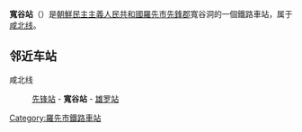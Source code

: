 {{朝鮮半島車站資訊
|公司色 = blue
|文字色 = 
|站名 = 寬谷站
|圖片 = 
|pxl = 
|圖片說明 =
|前一站 = [[先鋒站_(羅先市)|先锋]]
|前一站距離 = 6.2
|後一站距離 = 6.1
|後一站 = [[雄罗站|雄罗]]
|所屬路線 = [[咸北线|咸北线]]
|距離 = 316.1
|起點站 = [[青岩站|青岩]]
|諺文 = 관곡역
|朝鮮漢字 = 寬谷驛
|文觀部式 = Gwan'gok-yeok
|馬-賴式 = Kwan'gok-yŏk
|副站名 = 
|車站編號 = 
|停站路線數 = 
|所屬公司 = [[朝鮮民主主義人民共和國铁道省|朝鮮民主主義人民共和國铁道省]]
|所在地 =[[罗先特别市|罗先特别市]][[先鋒郡|先鋒郡]]寬谷洞
|車站構造 = 地面车站
|月台配置 = 
|啟用年月日 =
|廢站年月日 = 
|上下車人次 = 
|統計年度 = 
|轉車 = 
|備註 = 
|全寬備註 = 
}}

'''寬谷站'''（{{lang-ko|관곡역}}）是[[朝鮮民主主義人民共和國|朝鮮民主主義人民共和國]][[羅先市|羅先市]][[先鋒郡|先鋒郡]]寬谷洞的一個鐵路車站，属于[[咸北线|咸北线]]。

==邻近车站==
咸北线
:[[先鋒站_(羅先市)|先锋站]] - '''寬谷站''' - [[雄罗站|雄罗站]]

{{朝鲜铁路小作品}}

{{咸北线}}

[[Category:羅先市鐵路車站|Category:羅先市鐵路車站]]